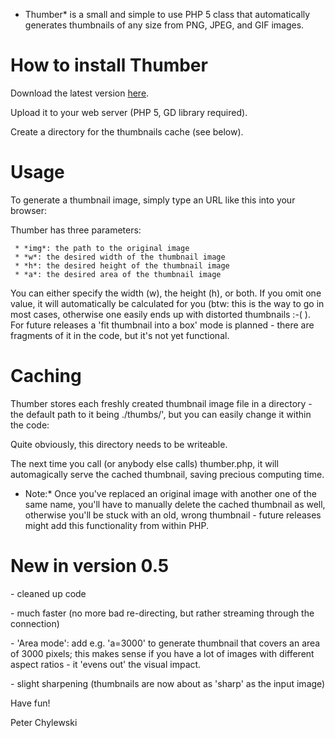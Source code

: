 *Thumber* is a small and simple to use PHP 5 class that automatically generates thumbnails of any size from PNG, JPEG, and GIF images.


= How to install Thumber =

Download the latest version [http://code.google.com/p/phpthumbmaker/downloads/list here].

Upload it to your web server (PHP 5, GD library required).

Create a directory for the thumbnails cache (see below).

= Usage =

To generate a thumbnail image, simply type an URL like this into your browser:

{{{http://yourserver.org/thumber.php?img=images/abc.png&h=200}}}

Thumber has three parameters:

  * *img*: the path to the original image
  * *w*: the desired width of the thumbnail image
  * *h*: the desired height of the thumbnail image
  * *a*: the desired area of the thumbnail image

You can either specify the width (w), the height (h), or both. If you omit one value, it will automatically be calculated for you (btw: this is the way to go in most cases, otherwise one easily ends up with distorted thumbnails :-(  ). For future releases a 'fit thumbnail into a box' mode is planned - there are fragments of it in the code, but it's not yet functional.

= Caching =

Thumber stores each freshly created thumbnail image file in a directory - the default path to it being ./thumbs/', but you can easily change it within the code:

{{{define('PATH_TO_THUMBS', './thumbs/');}}}

Quite obviously, this directory needs to be writeable.

The next time you call (or anybody else calls) thumber.php, it will automagically serve the cached thumbnail, saving precious computing time.

*Note:* Once you've replaced an original image with another one of the same name, you'll have to manually delete the cached thumbnail as well, otherwise you'll be stuck with an old, wrong thumbnail - future releases might add this functionality from within PHP.

= New in version 0.5 =

- cleaned up code

- much faster (no more bad re-directing, but rather streaming through the connection)

- 'Area mode': add e.g. 'a=3000' to generate thumbnail that covers an area of 3000 pixels; this makes sense if you have a lot of images with different aspect ratios - it 'evens out' the visual impact.

- slight sharpening (thumbnails are now about as 'sharp' as the input image)


Have fun!

Peter Chylewski